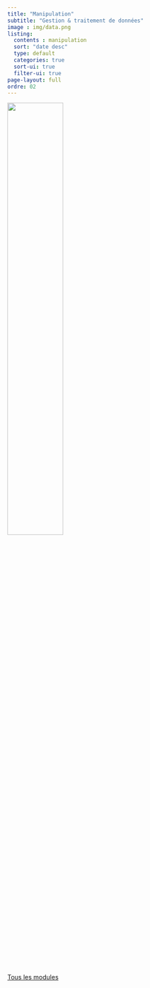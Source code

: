 ```yaml
---
title: "Manipulation"
subtitle: "Gestion & traitement de données"
image : img/data.png
listing: 
  contents : manipulation
  sort: "date desc"
  type: default
  categories: true
  sort-ui: true
  filter-ui: true
page-layout: full
ordre: 02
---
```


::: column-margin
![](img/data.png){width="50%"}
:::

[Tous les modules](/modules.qmd)
